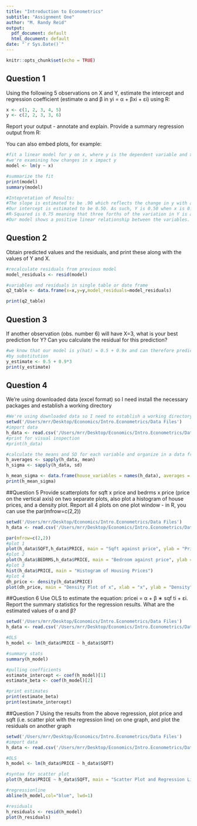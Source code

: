```yaml
---
title: "Introduction to Econometrics"
subtitle: "Assignment One"
author: "M. Randy Reid"
output:
  pdf_document: default
  html_document: default
date: "`r Sys.Date()`"
---
```


```r
knitr::opts_chunk$set(echo = TRUE)
```

## Question 1
Using the following 5 observations on X and Y, estimate the intercept and regression coefficient
(estimate α and β in yi = α + βxi + εi) using R:

```r
x <- c(1, 2, 3, 4, 5)
y <- c(2, 2, 3, 3, 6)
```

Report your output - annotate and explain. Provide a summary regression output from R: 

You can also embed plots, for example:

```r
#fit a linear model for y on x, where y is the dependent variable and x is the independent variable
#we're examining how changes in x impact y
model <- lm(y ~ x)

#summarize the fit
print(model)
summary(model)

#Intepretation of Results:
#The slope is estimated to be .90 which reflects the change in y with a single unit change in X
#Our intercept is estimated to be 0.50. As such, Y is 0.50 when x is 0. 
#R-Squared is 0.75 meaning that three forths of the variation in Y is attributable to (or explained by) X. 
#Our model shows a positive linear relationship between the variables. 
```

## Question 2
Obtain predicted values and the residuals, and print these along with the values of Y and X.
```r
#recalculate residuals from previous model
model_residuals <- resid(model)

#variables and residuals in single table or date frame
q2_table <- data.frame(x=x,y=y,model_residuals=model_residuals)

print(q2_table)
```

## Question 3
If another observation (obs. number 6) will have X=3, what is your best prediction for Y? Can you
calculate the residual for this prediction?
```r
#we know that our model is y(hat) = 0.5 + 0.9x and can therefore predict a new value of y given x = 3 
#by substitution
y_estimate <- 0.5 + 0.9*3
print(y_estimate)
```
       
## Question 4
We're using downloaded data (excel format) so I need install the necessary packages and establish a working directory
```r
#We're using downloaded data so I need to establish a working directory
setwd('/Users/mrr/Desktop/Economics/Intro.Econometrics/Data Files')
#import data
h_data <- read.csv('/Users/mrr/Desktop/Economics/Intro.Econometrics/Data Files/house.csv')
#print for visual inspection
#print(h_data)

#calculate the means and SD for each variable and organize in a data frame
h_averages <- sapply(h_data, mean)
h_sigma <- sapply(h_data, sd)

h_mean_sigma <- data.frame(house_variables = names(h_data), averages = h_averages, SD = h_sigma)
print(h_mean_sigma)
```

##Question 5
Provide scatterplots for sqft x price and bedrms x price (price on the vertical axis) on two separate plots, also plot a histogram of house prices, and a density plot. Report all 4 plots on one plot window - in R, you can use the par(mfrow=c(2,2))
```r
setwd('/Users/mrr/Desktop/Economics/Intro.Econometrics/Data Files')
h_data <- read.csv('/Users/mrr/Desktop/Economics/Intro.Econometrics/Data Files/house.csv')

par(mfrow=c(2,2))
#plot 1
plot(h_data$SQFT,h_data$PRICE, main = "Sqft against price", ylab = "Price", xlab = "Sqft")
#plot 2
plot(h_data$BEDRMS,h_data$PRICE, main = "Bedroom against price", ylab = "Price", xlab = "Bedrooms")
#plot 3
hist(h_data$PRICE, main = "Histogram of Housing Prices")
#plot 4
dh_price <- density(h_data$PRICE)
plot(dh_price, main = "Density Plot of x", xlab = "x", ylab = "Density", col = "blue", lwd = 2)
```

##Question 6
Use OLS to estimate the equation: pricei = α + β ∗ sqf ti + εi. Report the summary statistics for the
regression results. What are the estimated values of α and β?
```r
setwd('/Users/mrr/Desktop/Economics/Intro.Econometrics/Data Files')
h_data <- read.csv('/Users/mrr/Desktop/Economics/Intro.Econometrics/Data Files/house.csv')

#OLS
h_model <- lm(h_data$PRICE ~ h_data$SQFT)

#summary stats
summary(h_model)

#pulling coefficients
estimate_intercept <- coef(h_model)[1]
estimate_beta <- coef(h_model)[2]

#print estimates
print(estimate_beta)
print(estimate_intercept)
```

##Question 7
Using the results from the above regression, plot price and sqft (i.e. scatter plot with the regression line) on one graph, and plot the residuals on another graph
```r
setwd('/Users/mrr/Desktop/Economics/Intro.Econometrics/Data Files')
#import data
h_data <- read.csv('/Users/mrr/Desktop/Economics/Intro.Econometrics/Data Files/house.csv')

#OLS
h_model <- lm(h_data$PRICE ~ h_data$SQFT)

#syntax for scatter plot
plot(h_data$PRICE ~ h_data$SQFT, main = "Scatter Plot and Regression Line", xlab = "Sqft", ylab = "Price", pch=15, col="grey", )

#regressionline
abline(h_model,col="blue", lwd=1)

#residuals
h_residuals <- resid(h_model)
plot(h_residuals)
```